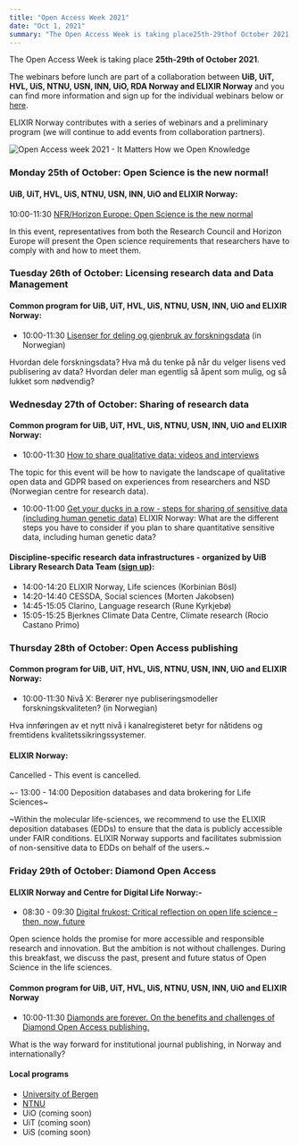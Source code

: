 ```yaml
---
title: "Open Access Week 2021"
date: "Oct 1, 2021"
summary: "The Open Access Week is taking place25th-29thof October 2021.The webinars before lunch are part of a collaboration betweenUiB, UiT, HVL, UiS, NTNU, USN, INN, UiO, RDA Norway and ELIXIR Norway and you can find more information and sign up for the individual webinars below or here. ELIXIR Norway contributes with a series of webinars."
---
```


The Open Access Week is taking place **25th-29th of October 2021**.

The webinars before lunch are part of a collaboration between **UiB, UiT, HVL, UiS, NTNU, USN, INN, UiO, RDA Norway and ELIXIR Norway** and you can find more information and sign up for the individual webinars below or [here](https://www.rd-alliance.org/node/61927/events).

ELIXIR Norway contributes with a series of webinars and a preliminary program (we will continue to add events from collaboration partners).

![Open Access week 2021 - It Matters How we Open Knowledge](/images/news/open-access-week-2021/banner.png "Banner Open Access week")

### Monday 25th of October: Open Science is the new normal!

#### UiB, UiT, HVL, UiS, NTNU, USN, INN, UiO and ELIXIR Norway:

10:00-11:30 [NFR/Horizon Europe: Open Science is the new normal](https://www.rd-alliance.org/group/rda-norway/event/webinar-open-science-new-normal)

In this event, representatives from both the Research Council and Horizon Europe will present the Open science requirements that researchers have to comply with and how to meet them.

### Tuesday 26th of October: Licensing research data and Data Management

#### Common program for UiB, UiT, HVL, UiS, NTNU, USN, INN, UiO and ELIXIR Norway:

- 10:00-11:30 [Lisenser for deling og gjenbruk av forskningsdata](https://www.rd-alliance.org/group/rda-norway/event/webinar-lisenser-deling-av-forskningsdata) (in Norwegian)

Hvordan dele forskningsdata? Hva må du tenke på når du velger lisens ved publisering av data? Hvordan deler man egentlig så åpent som mulig, og så lukket som nødvendig?

### Wednesday 27th of October: Sharing of research data

#### Common program for UiB, UiT, HVL, UiS, NTNU, USN, INN, UiO and ELIXIR Norway:

- 10:00-11:30 [How to share qualitative data: videos and interviews](https://www.rd-alliance.org/group/rda-norway/event/webinar-how-share-qualitative-data-videos-and-interviews)

The topic for this event will be how to navigate the landscape of qualitative open data and GDPR based on experiences from researchers and NSD (Norwegian centre for research data).

- 10:00-11:00 [Get your ducks in a row - steps for sharing of sensitive data (including human genetic data)](https://www.rd-alliance.org/group/rda-norway/event/webinar-get-your-ducks-row-steps-sharing-sensitive-data-including-human)
ELIXIR Norway: What are the different steps you have to consider if you plan to share quantitative sensitive data, including human genetic data?

#### Discipline-specific research data infrastructures - organized by UiB Library Research Data Team ([sign up](https://skjemaker.app.uib.no/view.php?id=11222867)):

- 14:00-14:20 ELIXIR Norway, Life sciences (Korbinian Bösl)
- 14:20-14:40 CESSDA, Social sciences (Morten Jakobsen)
- 14:45-15:05 Clarino, Language research (Rune Kyrkjebø)
- 15:05-15:25 Bjerknes Climate Data Centre, Climate research (Rocio Castano Primo)

### Thursday 28th of October: Open Access publishing

#### Common program for UiB, UiT, HVL, UiS, NTNU, USN, INN, UiO and ELIXIR Norway:

- 10:00-11:30 Nivå X: Berører nye publiseringsmodeller forskningskvaliteten? (in Norwegian)

Hva innføringen av et nytt nivå i kanalregisteret betyr for nåtidens og fremtidens kvalitetssikringssystemer.

#### ELIXIR Norway:

Cancelled - This event is cancelled.

~- 13:00 - 14:00 Deposition databases and data brokering for Life Sciences~

~Within the molecular life-sciences, we recommend to use the ELIXIR deposition databases (EDDs) to ensure that the data is publicly accessible under FAIR conditions. ELIXIR Norway supports and facilitates submission of non-sensitive data to EDDs on behalf of the users.~

### Friday 29th of October: Diamond Open Access

#### ELIXIR Norway and Centre for Digital Life Norway:-

- 08:30 - 09:30 [Digital frukost: Critical reflection on open life science – then, now, future](https://www.digitallifenorway.org/events/digital-frukost_open_access.html)

Open science holds the promise for more accessible and responsible research and innovation. But the ambition is not without challenges. During this breakfast, we discuss the past, present and future status of Open Science in the life sciences.

#### Common program for UiB, UiT, HVL, UiS, NTNU, USN, INN, UiO and ELIXIR Norway

- 10:00-11:30 [Diamonds are forever. On the benefits and challenges of Diamond Open Access publishing.](https://www.rd-alliance.org/group/rda-norway/event/webinar-diamonds-are-forever-benefits-and-challenges-diamond-open-access)

What is the way forward for institutional journal publishing, in Norway and internationally?

#### Local programs

- [University of Bergen](https://www.uib.no/en/ub/148110/open-access-week-2021 "Open Access Week University of Bergen")
- [NTNU](https://www.ntnu.edu/ub/research-support/open-access)
- UiO (coming soon)
- UiT (coming soon)
- UiS (coming soon)
